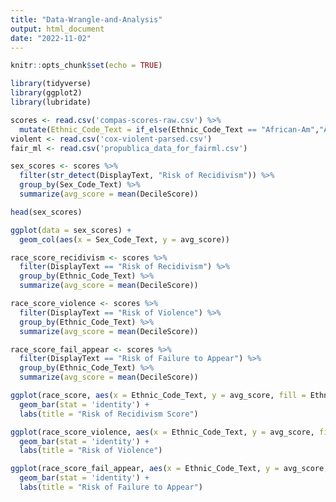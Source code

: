 ```yaml
---
title: "Data-Wrangle-and-Analysis"
output: html_document
date: "2022-11-02"
---
```


```r
knitr::opts_chunk$set(echo = TRUE)
```

```r
library(tidyverse)
library(ggplot2)
library(lubridate)
```

```r
scores <- read.csv('compas-scores-raw.csv') %>%
  mutate(Ethnic_Code_Text = if_else(Ethnic_Code_Text == "African-Am","African-American", Ethnic_Code_Text))
violent <- read.csv('cox-violent-parsed.csv')
fair_ml <- read.csv('propublica_data_for_fairml.csv')
```

```r
sex_scores <- scores %>% 
  filter(str_detect(DisplayText, "Risk of Recidivism")) %>% 
  group_by(Sex_Code_Text) %>% 
  summarize(avg_score = mean(DecileScore))

head(sex_scores)

ggplot(data = sex_scores) +
  geom_col(aes(x = Sex_Code_Text, y = avg_score))
```

```r
race_score_recidivism <- scores %>%
  filter(DisplayText == "Risk of Recidivism") %>%
  group_by(Ethnic_Code_Text) %>%
  summarize(avg_score = mean(DecileScore))

race_score_violence <- scores %>%
  filter(DisplayText == "Risk of Violence") %>%
  group_by(Ethnic_Code_Text) %>%
  summarize(avg_score = mean(DecileScore))

race_score_fail_appear <- scores %>%
  filter(DisplayText == "Risk of Failure to Appear") %>%
  group_by(Ethnic_Code_Text) %>%
  summarize(avg_score = mean(DecileScore))
```

``` r
ggplot(race_score, aes(x = Ethnic_Code_Text, y = avg_score, fill = Ethnic_Code_Text)) +
  geom_bar(stat = 'identity') +
  labs(title = "Risk of Recidivism Score")

ggplot(race_score_violence, aes(x = Ethnic_Code_Text, y = avg_score, fill = Ethnic_Code_Text)) +
  geom_bar(stat = 'identity') +
  labs(title = "Risk of Violence")

ggplot(race_score_fail_appear, aes(x = Ethnic_Code_Text, y = avg_score, fill = Ethnic_Code_Text)) +
  geom_bar(stat = 'identity') +
  labs(title = "Risk of Failure to Appear")
```
